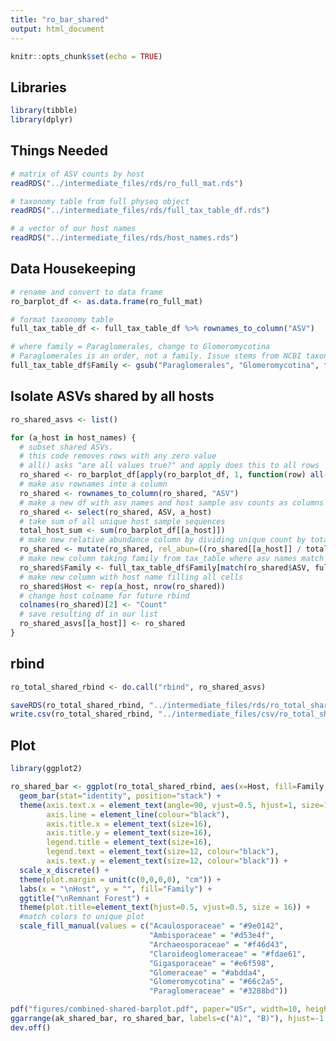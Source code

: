 ```yaml
---
title: "ro_bar_shared"
output: html_document
---
```


```r
knitr::opts_chunk$set(echo = TRUE)
```


## Libraries

```r

library(tibble)
library(dplyr)

```

## Things Needed

```r

# matrix of ASV counts by host
readRDS("../intermediate_files/rds/ro_full_mat.rds")

# taxonomy table from full physeq object 
readRDS("../intermediate_files/rds/full_tax_table_df.rds")

# a vector of our host names
readRDS("../intermediate_files/rds/host_names.rds")


```

## Data Housekeeping

```r

# rename and convert to data frame
ro_barplot_df <- as.data.frame(ro_full_mat)

# format taxonomy table
full_tax_table_df <- full_tax_table_df %>% rownames_to_column("ASV")

# where family = Paraglomerales, change to Glomeromycotina
# Paraglomerales is an order, not a family. Issue stems from NCBI taxonomy.
full_tax_table_df$Family <- gsub("Paraglomerales", "Glomeromycotina", full_tax_table_df$Family)

```


## Isolate ASVs shared by all hosts

```r

ro_shared_asvs <- list()

for (a_host in host_names) {
  # subset shared ASVs. 
  # this code removes rows with any zero value
  # all() asks "are all values true?" and apply does this to all rows
  ro_shared <- ro_barplot_df[apply(ro_barplot_df, 1, function(row) all(row!=0)),]
  # make asv rownames into a column
  ro_shared <- rownames_to_column(ro_shared, "ASV")
  # make a new df with asv names and host sample asv counts as columns
  ro_shared <- select(ro_shared, ASV, a_host)
  # take sum of all unique host sample sequences
  total_host_sum <- sum(ro_barplot_df[[a_host]])
  # make new relative abundance column by dividing unique count by total
  ro_shared <- mutate(ro_shared, rel_abun=((ro_shared[[a_host]] / total_host_sum) * 100))
  # make new column taking family from tax_table where asv names match in both dfs
  ro_shared$Family <- full_tax_table_df$Family[match(ro_shared$ASV, full_tax_table_df$ASV)]
  # make new column with host name filling all cells
  ro_shared$Host <- rep(a_host, nrow(ro_shared))
  # change host colname for future rbind
  colnames(ro_shared)[2] <- "Count"
  # save resulting df in our list
  ro_shared_asvs[[a_host]] <- ro_shared
}

```



## rbind

```r

ro_total_shared_rbind <- do.call("rbind", ro_shared_asvs)

saveRDS(ro_total_shared_rbind, "../intermediate_files/rds/ro_total_shared_rbind.rds")
write.csv(ro_total_shared_rbind, "../intermediate_files/csv/ro_total_shared_rbind.csv")

```

## Plot

```r
library(ggplot2)

ro_shared_bar <- ggplot(ro_total_shared_rbind, aes(x=Host, fill=Family, y=rel_abun)) +
  geom_bar(stat="identity", position="stack") +
  theme(axis.text.x = element_text(angle=90, vjust=0.5, hjust=1, size=12, colour="black"), legend.box.margin = margin(0,0,0,1, "cm"), panel.grid.major=element_blank(), panel.grid.minor=element_blank(), panel.background=element_blank(), 
        axis.line = element_line(colour="black"),
        axis.title.x = element_text(size=16),
        axis.title.y = element_text(size=16),
        legend.title = element_text(size=16),
        legend.text = element_text(size=12, colour="black"),
        axis.text.y = element_text(size=12, colour="black")) +
  scale_x_discrete() +
  theme(plot.margin = unit(c(0,0,0,0), "cm")) +
  labs(x = "\nHost", y = "", fill="Family") +
  ggtitle("\nRemnant Forest") +
  theme(plot.title=element_text(hjust=0.5, vjust=0.5, size = 16)) +
  #match colors to unique plot
  scale_fill_manual(values = c("Acaulosporaceae" = "#9e0142",
                               "Ambisporaceae" = "#d53e4f",
                               "Archaeosporaceae" = "#f46d43",
                               "Claroideoglomeraceae" = "#fdae61",
                               "Gigasporaceae" = "#e6f598",
                               "Glomeraceae" = "#abdda4",
                               "Glomeromycotina" = "#66c2a5",
                               "Paraglomeraceae" = "#3288bd"))

pdf("figures/combined-shared-barplot.pdf", paper="USr", width=10, height=5, onefile = F)
ggarrange(ak_shared_bar, ro_shared_bar, labels=c("A)", "B)"), hjust=-1.5, vjust = 3, common.legend = TRUE, legend = "right")
dev.off()

```




